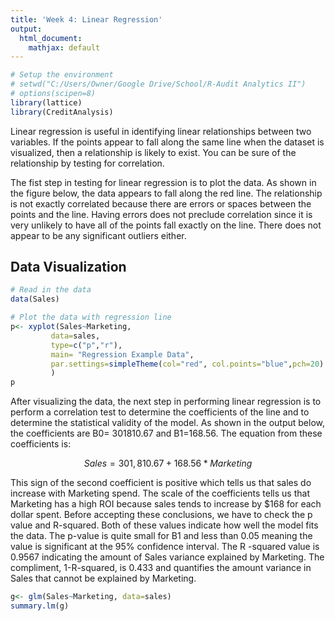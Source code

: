 ```yaml
---
title: 'Week 4: Linear Regression'
output: 
  html_document:
    mathjax: default
---
```


```r
# Setup the environment
# setwd("C:/Users/Owner/Google Drive/School/R-Audit Analytics II")
# options(scipen=8)
library(lattice)
library(CreditAnalysis)
```

Linear regression is useful in identifying linear relationships between two variables. If the points appear to fall along the same line when the dataset is visualized, then a relationship is likely to exist.  You can be sure of the relationship by testing for correlation.

The fist step in testing for linear regression is to plot the data.  As shown in the figure below, the data appears to fall along the red line.   The relationship is not exactly correlated because there are errors or spaces between the points and the line. Having errors does not preclude correlation since it is very unlikely to have all of the points fall exactly on the line. There does not appear to be any significant outliers either.

## Data Visualization  
```r
# Read in the data
data(Sales)

# Plot the data with regression line
p<- xyplot(Sales~Marketing,
         data=sales,
         type=c("p","r"),
         main= "Regression Example Data",
         par.settings=simpleTheme(col="red", col.points="blue",pch=20)
         )
p
```


After visualizing the data, the next step in performing linear regression is to perform a  correlation test to determine the coefficients of the line and to determine the statistical validity of the model.  As shown in the output below, the coefficients are B0= 301810.67 and B1=168.56.  The equation from these coefficients is:

$$Sales= 301,810.67 + 168.56*Marketing$$

This sign of the second coefficient is positive which tells us that sales do increase 
with Marketing spend.  The scale of the coefficients tells us that Marketing has a high
ROI because sales tends to increase by $168 for each dollar spent.  Before accepting 
these conclusions, we have to check the p value and R-squared.  Both of these values 
indicate how well the model fits the data.  The p-value is quite small for B1 and less 
than 0.05 meaning the value is significant at the 95% confidence interval.  The R
-squared value is 0.9567 indicating the amount of Sales variance explained by Marketing.
The compliment, 1-R-squared, is 0.433 and quantifies the amount variance in Sales that 
cannot be explained by Marketing.


```r
g<- glm(Sales~Marketing, data=sales)
summary.lm(g)
```
